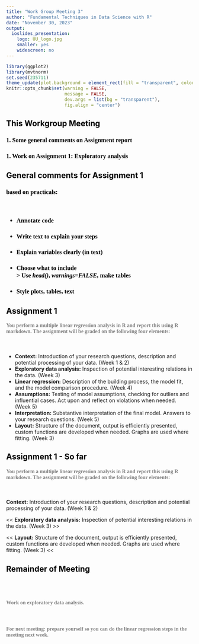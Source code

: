 ```yaml
---
title: "Work Group Meeting 3"
author: "Fundamental Techniques in Data Science with R"
date: "November 30, 2023"
output:
  ioslides_presentation:
    logo: UU_logo.jpg
    smaller: yes
    widescreen: no
---
```


<style>
h2{
  color: black;
}

h3{
  color: black;
  font-family: "Rockwell";
  text-align: left;
}

h4{
  color: grey;
  font-family: "Rockwell";
  text-align: left;
}

.forceBreak { -webkit-column-break-after: always; break-after: column; }

#centertext{
color: black;
text-align: center;
font-size: 35px; 
line-height:1.5em;
}

#othertext{
color: black;
text-align: left;
font-size: 20px; 
line-height:1.5em;
}

#thirdtext{
color: black;
text-align: left;
font-size: 28px; 
line-height:1em;
}


</style>

```r
library(ggplot2)
library(mvtnorm)
set.seed(235711)
theme_update(plot.background = element_rect(fill = "transparent", colour = NA))
knitr::opts_chunk$set(warning = FALSE, 
                      message = FALSE, 
                      dev.args = list(bg = "transparent"), 
                      fig.align = "center")
```


## This Workgroup Meeting

<h3> 1\. Some general comments on Assignment report </h3>
<h3> 1\. Work on Assignment 1: Exploratory analysis </h3>


## General comments for Assignment 1

<h3> based on practicals: </h3>

<br>

<h3> - Annotate code </h3>
<h3> - Write text to explain your steps </h3>
<h3> - Explain variables clearly (in text) </h3>
<h3> - Choose what to include <br> <tab> \> Use *head()*, *warnings=FALSE*, make tables </h3>
<h3> - Style plots, tables, text </h3>

## Assignment 1

<h4>You perform a multiple linear regression analysis in R and report this using R markdown. The assignment will be graded on the following four elements:</h4><br>

-	<b>Context:</b> Introduction of your research questions, description and potential processing of your data. (Week 1 & 2) 
- <b>Exploratory data analysis:</b> Inspection of potential interesting relations in the data. (Week 3)
-	<b>Linear regression:</b> Description of the building process, the model fit, and the model comparison procedure. (Week 4)
-	<b>Assumptions:</b> Testing of model assumptions, checking for outliers and influential cases. Act upon and reflect on violations when needed. (Week 5)
-	<b>Interpretation:</b> Substantive interpretation of the final model. Answers to your research questions. (Week 5)
-	<b>Layout:</b> Structure of the document, output is efficiently presented, custom functions are developed when needed. Graphs are used where fitting. (Week 3)


## Assignment 1 - So far

<h4>You perform a multiple linear regression analysis in R and report this using R markdown. The assignment will be graded on the following four elements:</h4><br>

<b>Context:</b> Introduction of your research questions, description and potential processing of your data. (Week 1 & 2) <br>

\<\< <b>Exploratory data analysis:</b> Inspection of potential interesting relations in the data. (Week 3) \>\>

\<\< <b>Layout:</b> Structure of the document, output is efficiently presented, custom functions are developed when needed. Graphs are used where fitting. (Week 3) \<\<

## Remainder of Meeting

<br><br>
<h4> Work on exploratory data analysis. </h4>

<br>
<h4> For next meeting: prepare yourself so you can do the linear regression steps in the meeting next week. </h4>

